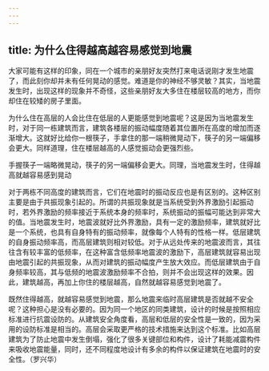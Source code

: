 ```yaml
---
---
---
```

title: 为什么住得越高越容易感觉到地震
---




大家可能有这样的印象，同在一个城市的亲朋好友突然打来电话说刚才发生地震了，而此刻你却并未有任何晃动的感觉。难道是你的神经不够灵敏？其实，当地震发生时，出现这样的现象并不奇怪，这些亲朋好友大多住在楼层较高的地方，而你却住在较矮的房子里面。

为什么住在高层的人会比住在低层的人更能感觉到地震呢？这是因为当地震发生时，对于同一栋建筑而言，建筑各楼层的振动幅度随着其位置所在高度的增加而逐渐增大。这就好比给你一根筷子，手拿住的那一端稍微晃动下，筷子的另一端偏移会更大。同样道理，住在楼层越高的人感觉振动会更强烈些。

手握筷子一端略微晃动，筷子的另一端偏移会更大。同理，当地震发生时，住得越高就越容易感到晃动



对于两栋不同高度的建筑而言，它们在地震时的振动反应也是有区别的。这种区别主要是由于共振现象引起的。所谓的共振现象就是当系统受到外界激励引起振动时，若外界激励的频率接近于系统本身的频率时，系统振动的振幅可能达到非常大的值。当地震发生时，地震波就好比外界激励，具有一定的激励频率，建筑就好比是一个系统，也具有自身特有的振动频率，就像每个人特有的性格一样。低层建筑的自身振动频率高，而高层建筑则相对较低。对于从远处传来的地震波而言，其往往含有较丰富的低频率，在这种富含低频率地震波的激励下，高层建筑就容易出现由地震引起的共振现象，从而对建筑的振动幅度产生放大效应。而低层建筑由于自身频率较高，其与低频的地震波激励频率不合拍，则并不会出现这样的效果。因此，建筑越高，再加上你住的楼层越高，自然就越容易感觉到地震了。

既然住得越高，就越容易感觉到地震，那么地震来临时高层建筑是否就越不安全呢？这种担心是没有必要的。因为同一个地区的同类建筑，设计的时候是按照相应标准进行抗震设防的。从建筑安全角度看，高层和低层的安全性是一致的，因为采用的设防标准是相当的。高层会采取更严格的技术措施来达到这个标准。比如高层建筑为了防止地震中发生倒塌，强化了很多关键部位和构件，设计了耗能减震构件来吸收地震能量，同时，还不同程度地设计有多余的构件以保证建筑在地震时的安全性。（罗兴华）